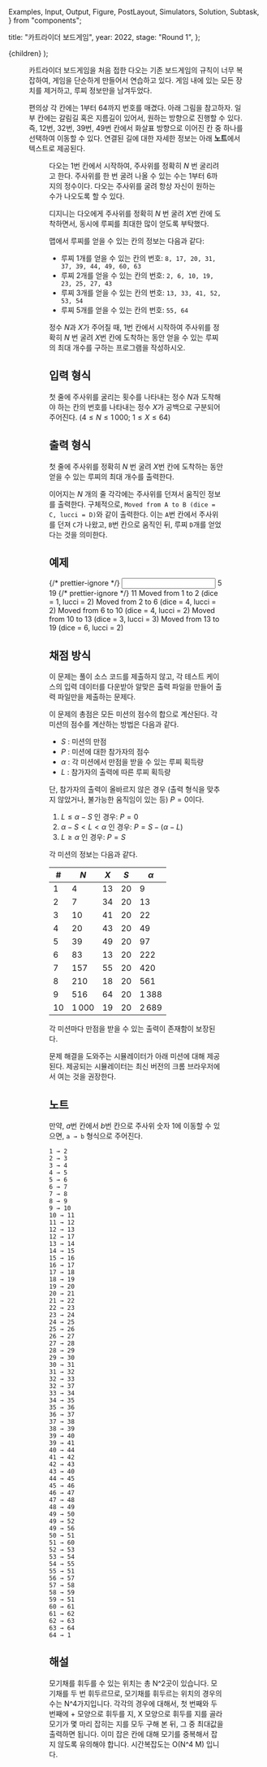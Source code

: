   Examples,
  Input,
  Output,
  Figure,
  PostLayout,
  Simulators,
  Solution,
  Subtask,
} from "components";

  title: "카트라이더 보드게임",
  year: 2022,
  stage: "Round 1",
};

  <PostLayout meta={meta}>{children}</PostLayout>
);

<Figure
  src="/2022/board1-f41b18529cb6.png"
  width={800}
/>

카트라이더 보드게임을 처음 접한 다오는 기존 보드게임의
규칙이 너무 복잡하여, 게임을 단순하게 만들어서 연습하고
있다. 게임 내에 있는 모든 장치를 제거하고,
루찌 정보만을 남겨두었다.

편의상 각 칸에는 $1$부터 $64$까지 번호를 매겼다. 아래 그림을 참고하자.
일부 칸에는 갈림길 혹은 지름길이 있어서, 원하는 방향으로 진행할
수 있다. 즉, $12$번, $32$번, $39$번, $49$번 칸에서
화살표 방향으로 이어진 칸 중 하나를 선택하여 이동할 수 있다.
연결된 길에 대한 자세한 정보는 아래 **노트**에서 텍스트로 제공된다.

<Figure
  src="/2022/board2-3fdade78c25a.png"
  width={1330}
/>

다오는 $1$번 칸에서 시작하여,
주사위를 정확히 $N$ 번 굴리려고 한다.
주사위를 한 번 굴려 나올 수 있는 수는 $1$부터 $6$까지의 정수이다. 
다오는 주사위를 굴려 항상 자신이 원하는 수가 나오도록 할 수 있다.

디지니는 다오에게 주사위를 정확히 $N$ 번 굴려 $X$번 칸에 도착하면서,
동시에 루찌를 최대한 많이 얻도록 부탁했다.

맵에서 루찌를 얻을 수 있는 칸의 정보는 다음과 같다:

* 루찌 1개를 얻을 수 있는 칸의 번호: `8, 17, 20, 31, 37, 39, 44, 49, 60, 63`
* 루찌 2개를 얻을 수 있는 칸의 번호: `2, 6, 10, 19, 23, 25, 27, 43`
* 루찌 3개를 얻을 수 있는 칸의 번호: `13, 33, 41, 52, 53, 54`
* 루찌 5개를 얻을 수 있는 칸의 번호: `55, 64`

정수 $N$과 $X$가 주어질 때,
$1$번 칸에서 시작하여 주사위를 정확히 $N$ 번 굴려
$X$번 칸에 도착하는 동안 얻을 수 있는 루찌의 최대 개수를 구하는 프로그램을 작성하시오.

## 입력 형식

첫 줄에 주사위를 굴리는 횟수를 나타내는 정수 $N$과
도착해야 하는 칸의 번호를 나타내는 정수 $X$가
공백으로 구분되어 주어진다.
($4 \le N \le 1\,000;$ $1 \le X \le 64$)


## 출력 형식

첫 줄에 주사위를 정확히 $N$ 번 굴려 $X$번 칸에 도착하는 동안 얻을 수 있는 루찌의 최대 개수를 출력한다. 

이어지는 $N$ 개의 줄 각각에는 주사위를 던져서 움직인 정보를 출력한다.
구체적으로, `Moved from A to B (dice = C, lucci = D)`와 같이 출력한다.
이는 `A`번 칸에서 주사위를 던져 `C`가 나왔고,
`B`번 칸으로 움직인 뒤,
루찌 `D`개를 얻었다는 것을 의미한다.   

## 예제

<Examples>
  {/* prettier-ignore */}
  <Input>
5 19
  </Input>
  {/* prettier-ignore */}
  <Output>
11
Moved from 1 to 2 (dice = 1, lucci = 2)
Moved from 2 to 6 (dice = 4, lucci = 2)
Moved from 6 to 10 (dice = 4, lucci = 2)
Moved from 10 to 13 (dice = 3, lucci = 3)
Moved from 13 to 19 (dice = 6, lucci = 2)
  </Output>
</Examples>

## 채점 방식

이 문제는 풀이 소스 코드를 제출하지 않고, 각 테스트 케이스의 입력 데이터를 다운받아 알맞은 출력 파일을 만들어 출력 파일만을 제출하는 문제다.

이 문제의 총점은 모든 미션의 점수의 합으로 계산된다.
각 미션의 점수를 계산하는 방법은 다음과 같다.

* $S$ : 미션의 만점
* $P$ : 미션에 대한 참가자의 점수
* $\alpha$ : 각 미션에서 만점을 받을 수 있는 루찌 획득량
* $L$ : 참가자의 출력에 따른 루찌 획득량

단, 참가자의 출력이 올바르지 않은 경우
(출력 형식을 맞추지 않았거나, 불가능한 움직임이 있는 등)
$P = 0$이다.

1. $L \le \alpha-S$ 인 경우: $P = 0$
2. $\alpha-S < L < \alpha$ 인 경우: $P = S - (\alpha - L)$
3. $L \ge \alpha$ 인 경우: $P = S$

각 미션의 정보는 다음과 같다.

| #    | $N$      | $X$  | $S$  | $\alpha$ |
|------|----------|------|------|----------|
| $1$  | $4$      | $13$ | $20$ | $9$      |
| $2$  | $7$      | $34$ | $20$ | $13$     |
| $3$  | $10$     | $41$ | $20$ | $22$     |
| $4$  | $20$     | $43$ | $20$ | $49$     |
| $5$  | $39$     | $49$ | $20$ | $97$     |
| $6$  | $83$     | $13$ | $20$ | $222$    |
| $7$  | $157$    | $55$ | $20$ | $420$    |
| $8$  | $210$    | $18$ | $20$ | $561$    |
| $9$  | $516$    | $64$ | $20$ | $1\,388$ |
| $10$ | $1\,000$ | $19$ | $20$ | $2\,689$ |

각 미션마다 만점을 받을 수 있는 출력이 존재함이 보장된다.

문제 해결을 도와주는 시뮬레이터가 아래 미션에 대해 제공된다. 제공되는 시뮬레이터는 최신 버전의 크롬 브라우저에서 여는 것을 권장한다.

<Simulators
  urlPrefix="http://nypc2022.s3-website.ap-northeast-2.amazonaws.com/board-f7ca473bc968/"
  count={10}
/>

## 노트

만약, $a$번 칸에서 $b$번 칸으로 주사위 숫자 $1$에 이동할 수 있으면,
`a → b` 형식으로 주어진다.

```
1 → 2
2 → 3
3 → 4
4 → 5
5 → 6
6 → 7
7 → 8
8 → 9
9 → 10
10 → 11
11 → 12
12 → 13
12 → 17
13 → 14
14 → 15
15 → 16
16 → 17
17 → 18
18 → 19
19 → 20
20 → 21
21 → 22
22 → 23
23 → 24
24 → 25
25 → 26
26 → 27
27 → 28
28 → 29
29 → 30
30 → 31
31 → 32
32 → 33
32 → 37
33 → 34
34 → 35
35 → 36
36 → 37
37 → 38
38 → 39
39 → 40
39 → 41
40 → 44
41 → 42
42 → 43
43 → 40
44 → 45
45 → 46
46 → 47
47 → 48
48 → 49
49 → 50
49 → 52
49 → 56
50 → 51
51 → 60
52 → 53
53 → 54
54 → 55
55 → 51
56 → 57
57 → 58
58 → 59
59 → 51
60 → 61
61 → 62
62 → 63
63 → 64
64 → 1
```

## 해설

<Solution>
모기채를 휘두를 수 있는 위치는 총 N^2곳이 있습니다. 
모기채를 두 번 휘두르므로, 모기채를 휘두르는 위치의 경우의 수는 N^4가지입니다. 
각각의 경우에 대해서, 첫 번째와 두 번째에 + 모양으로 휘두를 지, X 모양으로 휘두를 지를 골라 모기가 몇 마리 잡히는 지를 모두 구해 본 뒤, 그 중 최대값을 출력하면 됩니다. 
이미 잡은 칸에 대해 모기를 중복해서 잡지 않도록 유의해야 합니다. 시간복잡도는 O(N^4 M) 입니다.
</Solution>